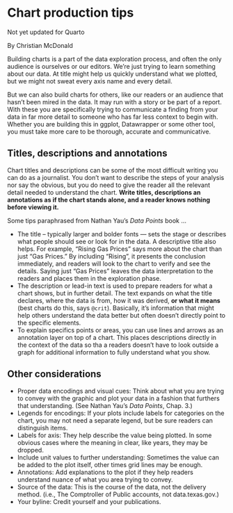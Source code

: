 # Chart production tips {#charts}

::: callout-warning
Not yet updated for Quarto
:::

By Christian McDonald

Building charts is a part of the data exploration process, and often the only audience is ourselves or our editors. We're just trying to learn something about our data. At title might help us quickly understand what we plotted, but we might not sweat every axis name and every detail.

But we can also build charts for others, like our readers or an audience that hasn't been mired in the data. It may run with a story or be part of a report. With these you are specifically trying to communicate a finding from your data in far more detail to someone who has far less context to begin with. Whether you are building this in ggplot, Datawrapper or some other tool, you must take more care to be thorough, accurate and communicative.

## Titles, descriptions and annotations

Chart titles and descriptions can be some of the most difficult writing you can do as a journalist. You don't want to describe the steps of your analysis nor say the obvious, but you do need to give the reader all the relevant detail needed to understand the chart. **Write titles, descriptions an annotations as if the chart stands alone, and a reader knows nothing before viewing it.**

Some tips paraphrased from Nathan Yau's _Data Points_ book ...

- The title -- typically larger and bolder fonts — sets the stage or describes what people should see or look for in the data. A descriptive title also helps. For example, "Rising Gas Prices" says more about the chart than just "Gas Prices." By including "Rising", it presents the conclusion immediately, and readers will look to the chart to verify and see the details. Saying just "Gas Prices" leaves the data interpretation to the readers and places them in the exploration phase.
- The description or lead-in text is used to prepare readers for what a chart shows, but in further detail. The text expands on what the title declares, where the data is from, how it was derived, **or what it means** (best charts do this, says `@crit`). Basically, it's information that might help others understand the data better but often doesn't directly point to the specific elements.
- To explain specifics points or areas, you can use lines and arrows as an annotation layer on top of a chart. This places descriptions directly in the context of the data so tha a readers doesn't have to look outside a graph for additional information to fully understand what you show.

## Other considerations

- Proper data encodings and visual cues: Think about what you are trying to convey with the graphic and plot your data in a fashion that furthers that understanding. (See Nathan Yau's _Data Points_, Chap. 3.)
- Legends for encodings: If your plots include labels for categories on the chart, you may not need a separate legend, but be sure readers can distinguish items.
- Labels for axis: They help describe the value being plotted. In some obvious cases where the meaning in clear, like years, they may be dropped.
- Include unit values to further understanding: Sometimes the value can be added to the plot itself, other times grid lines may be enough.
- Annotations: Add explanations to the plot if they help readers understand nuance of what you area trying to convey.
- Source of the data: This is the course of the data, not the delivery method. (i.e., The Comptroller of Public accounts, not data.texas.gov.)
- Your byline: Credit yourself and your publications.
